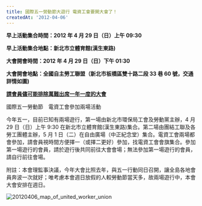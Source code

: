 ```yaml
---
title: 國際五一勞動節大遊行 電資工會要開大會了！
createdAt: '2012-04-06'
---
```


**早上活動集合時間：2012 年 4 月 29 日（日）上午 09:30**

**早上活動集合地點：新北市立體育館(漢生東路)**

**大會開會時間：2012 年 4 月 29 日（日）下午 01:30**

**大會開會地點：全國自主勞工聯盟（新北市板橋區雙十路二段 33 巷 60 號，交通詳情如圖)**

**<ins>請會員儘可能排除萬難出席一年一度的大會</ins>**

國際五一勞動節　電資工會參加兩場活動

今年五一，目前已知有兩場遊行，第一場由新北市環保局工會及勞動黨主辦，4 月 29 日（日）上午 9:30 在新北市立體育館(漢生東路)集合。第二場由團結工聯及各勞工團體主辦，5 月 1 日（二）在自由廣場（中正紀念堂）集合。電資工會兩場都會參加，請會員視時間方便擇一（或擇二更好）參加，找電資工會會旗集合。參加第一場遊行的會員，請於遊行後共同前往大會會場；無法參加第一場遊行的會員，請自行前往會場。

附註：本會理監事決議，今年大會比照去年，與五一行動同日召開，讓全島各地會員奔波一次就好；唯考慮本會週日放假的人較勞動節當天多，故兩場遊行中，本會大會安排在週日。

![20120406_map_of_united_worker_union](/images/20120406_map_of_united_worker_union.jpg)
